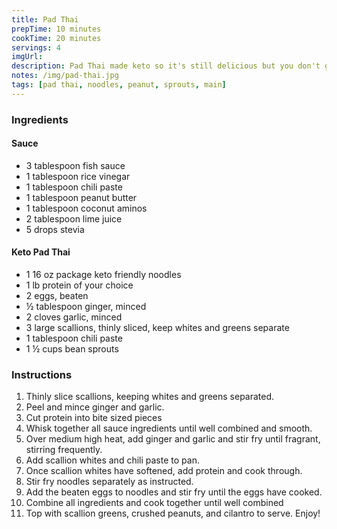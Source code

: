 ```yaml
---
title: Pad Thai
prepTime: 10 minutes
cookTime: 20 minutes
servings: 4
imgUrl:
description: Pad Thai made keto so it's still delicious but you don't get super fat
notes: /img/pad-thai.jpg
tags: [pad thai, noodles, peanut, sprouts, main]
---
```


### Ingredients

#### Sauce

- 3 tablespoon fish sauce
- 1 tablespoon rice vinegar
- 1 tablespoon chili paste
- 1 tablespoon peanut butter
- 1 tablespoon coconut aminos
- 2 tablespoon lime juice
- 5 drops stevia

#### Keto Pad Thai

- 1 16 oz package keto friendly noodles
- 1 lb protein of your choice
- 2 eggs, beaten
- ½ tablespoon ginger, minced
- 2 cloves garlic, minced
- 3 large scallions, thinly sliced, keep whites and greens separate
- 1 tablespoon chili paste
- 1 ½ cups bean sprouts

### Instructions

1. Thinly slice scallions, keeping whites and greens separated.
1. Peel and mince ginger and garlic.
1. Cut protein into bite sized pieces
1. Whisk together all sauce ingredients until well combined and smooth.
1. Over medium high heat, add ginger and garlic and stir fry until fragrant, stirring frequently.
1. Add scallion whites and chili paste to pan.
1. Once scallion whites have softened, add protein and cook through.
1. Stir fry noodles separately as instructed.
1. Add the beaten eggs to noodles and stir fry until the eggs have cooked.
1. Combine all ingredients and cook together until well combined
1. Top with scallion greens, crushed peanuts, and cilantro to serve. Enjoy!
